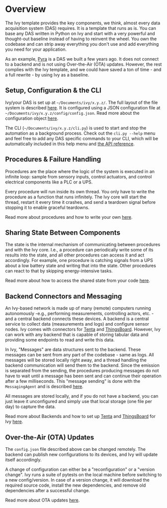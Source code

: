 # Overview

The Ivy template provides the key components, we think, almost every data acquisition system (DAS) requires. It is a template that runs as is. You can base any DAS written in Python on Ivy and start with a very powerful and thought-out baseline instead of having to reinvent the wheel. You own the codebase and can strip away everything you don't use and add everything you need for your application.

As an example, [Pyra](https://github.com/tum-esm/pyra) is a DAS we built a few years ago. It does not connect to a backend and is not using Over-the-Air (OTA) updates. However, the rest complies with the Ivy template, and we could have saved a ton of time - and a full rewrite - by using Ivy as a baseline.

## Setup, Configuration & the CLI

Ivy/your DAS is set up at `~/Documents/ivy/x.y.z/`. The full layout of the file system is described [here](/concepts/system-layout). It is configured using a JSON configuration file at `~/Documents/ivy/x.y.z/config/config.json`. Read more about the configuration object [here](/interfaces/configuration).

The CLI (`~/Documents/ivy/x.y.z/cli.py`) is used to start and stop the automation as a background process. Check out the `cli.py --help` menu and feel free to add any DAS specific commands to your CLI, which will be automatically included in this help menu and [the API reference](/api-reference/cli).

## Procedures & Failure Handling

Procedures are the place where the logic of the system is executed in an infinite loop: sample from sensory inputs, control actuators, and control electrical components like a PLC or a UPS.

Every procedure will run inside its own thread. You only have to write the procedure as a function that runs infinitely. The Ivy core will start the thread, restart it every time it crashes, and send a teardown signal before stopping it to enable graceful teardowns.

Read more about procedures and how to write your own [here](/concepts/procedures).

## Sharing State Between Components

The state is the internal mechanism of communicating between procedures and with the Ivy core. I.e., a procedure can periodically write some of its results into the state, and all other procedures can access it and act accordingly. For example, one procedure is catching signals from a UPS about a low battery state and writing that into the state. Other procedures can react to that by skipping energy-intensive tasks.

Read more about how to access the shared state from your code [here](/interfaces/state).

## Backend Connectors and Messaging

An Ivy-based network is made up of many (remote) computers running autonomously -e.g., performing measurements, controlling actors, etc. - and a central backend connects these devices. A backend is a central service to collect data (measurements and logs) and configure sensor nodes. Ivy comes with connectors for [Tenta](https://tenta.onrender.com) and [ThingsBoard](https://thingsboard.io). However, Ivy can work with any backend that is capable of storing tabular data and providing some endpoints to read and write this data.

In Ivy, "Messages" are data structures sent to the backend. These messages can be sent from any part of the codebase - same as logs. All messages will be stored locally right away, and a thread handling the backend communication will send them to the backend. Since the emission is separated from the sending, the procedures producing messages do not have to wait until a message has been sent and can continue their operation after a few milliseconds. This "message sending" is done with the `MessagingAgent` and is described [here](/interfaces/messages).

All messages are stored locally, and if you do not have a backend, you can just leave it unconfigured and simply use that local storage (one file per day) to capture the data.

Read more about Backends and how to set up [Tenta](https://tenta.onrender.com) and [ThingsBoard](https://thingsboard.io) for Ivy [here](/backends/general).

## Over-the-Air (OTA) Updates

The `config.json` file described above can be changed remotely. The backend can publish new configurations to its devices, and Ivy will update itself accordingly.

A change of configuration can either be a "reconfiguration" or a "version change". Ivy runs a suite of pytests on the local machine before switching to a new config/version. In case of a version change, it will download the required source code, install the new dependencies, and remove old dependencies after a successful change.

Read more about OTA updates [here](/concepts/over-the-air-updates).

